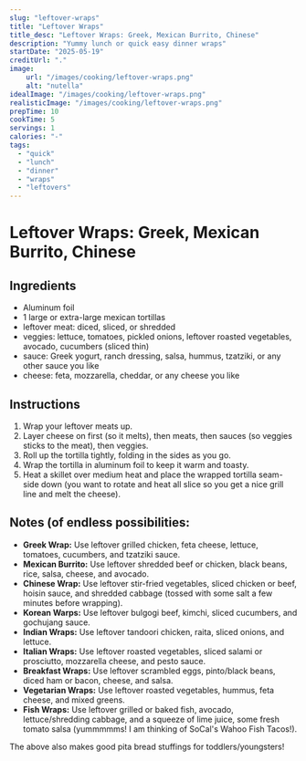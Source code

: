 ```yaml
---
slug: "leftover-wraps"
title: "Leftover Wraps"
title_desc: "Leftover Wraps: Greek, Mexican Burrito, Chinese"
description: "Yummy lunch or quick easy dinner wraps"
startDate: "2025-05-19"
creditUrl: "."
image:
    url: "/images/cooking/leftover-wraps.png"
    alt: "nutella"
idealImage: "/images/cooking/leftover-wraps.png"
realisticImage: "/images/cooking/leftover-wraps.png"
prepTime: 10
cookTime: 5
servings: 1
calories: "-"
tags:
  - "quick"
  - "lunch"
  - "dinner"
  - "wraps"
  - "leftovers"
---
```


# Leftover Wraps: Greek, Mexican Burrito, Chinese

## Ingredients
- Aluminum foil
- 1 large or extra-large mexican tortillas
- leftover meat: diced, sliced, or shredded
- veggies: lettuce, tomatoes, pickled onions, leftover roasted vegetables, avocado, cucumbers (sliced thin)
- sauce: Greek yogurt, ranch dressing, salsa, hummus, tzatziki, or any other sauce you like
- cheese: feta, mozzarella, cheddar, or any cheese you like

## Instructions

1. Wrap your leftover meats up.
2. Layer cheese on first (so it melts), then meats, then sauces (so veggies sticks to the meat), then veggies.
3. Roll up the tortilla tightly, folding in the sides as you go.
4. Wrap the tortilla in aluminum foil to keep it warm and toasty.
5. Heat a skillet over medium heat and place the wrapped tortilla seam-side down (you want to rotate and heat all
slice so you get a nice grill line and melt the cheese).

## Notes (of endless possibilities:
- **Greek Wrap:** Use leftover grilled chicken, feta cheese, lettuce, tomatoes, cucumbers, and tzatziki sauce.
- **Mexican Burrito:** Use leftover shredded beef or chicken, black beans, rice, salsa, cheese, and avocado.
- **Chinese Wrap:** Use leftover stir-fried vegetables, sliced chicken or beef, hoisin sauce, and shredded cabbage
(tossed with some salt a few minutes before wrapping).
- **Korean Warps:** Use leftover bulgogi beef, kimchi, sliced cucumbers, and gochujang sauce.
- **Indian Wraps:** Use leftover tandoori chicken, raita, sliced onions, and lettuce.
- **Italian Wraps:** Use leftover roasted vegetables, sliced salami or prosciutto, mozzarella cheese, and pesto sauce.
- **Breakfast Wraps:** Use leftover scrambled eggs, pinto/black beans, diced ham or bacon, cheese, and salsa.
- **Vegetarian Wraps:** Use leftover roasted vegetables, hummus, feta cheese, and mixed greens.
- **Fish Wraps:** Use leftover grilled or baked fish, avocado, lettuce/shredding cabbage, and a squeeze of lime
juice, some fresh tomato salsa (yummmmms! I am thinking of SoCal's Wahoo Fish Tacos!).

The above also makes good pita bread stuffings for toddlers/youngsters!